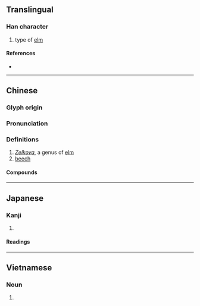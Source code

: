 {{also|欅|𣟱|榉}}
{{character info/new}}
==Translingual==

===Han character===
{{Han char|rn=75|rad=木|as=17|sn=21|four=47952|canj=DHCQ|ids=⿰木舉}}

# type of [[elm]]

====References====
* {{Han ref|kx=0562.101|hdz=21317.030|uh=6AF8|ud=27384|bh=F5D1|bd=62929}}

----

==Chinese==
{{zh-forms|s=榉|alt=欅,𣟱,﨔}}

===Glyph origin===
{{Han etym}}

===Pronunciation===
{{zh-pron
|m=jǔ
|c=geoi2
|mc=y
|oc=y
|ma=
|cat=n
}}

===Definitions===
{{zh-hanzi}}

# ''[[Zelkova]]'', a genus of [[elm]]
# [[beech]]

====Compounds====
{{zh-der|櫸樹|山毛櫸|櫸柳|櫸木}}

----

==Japanese==

===Kanji===
{{ja-kanji|grade=|rs=字00}}

# {{alternative form of|ja|欅}}

====Readings====
{{ja-readings
|goon=こ
|kanon=きょ
|kun=けやき-
}}

----

==Vietnamese==
{{vi-hantutab}}

===Noun===
{{vi-noun|sc=Hani}}

# {{han tu form of|cử|[[zelkova]]}}